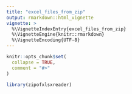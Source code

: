```yaml
---
title: "excel_files_from_zip"
output: rmarkdown::html_vignette
vignette: >
  %\VignetteIndexEntry{excel_files_from_zip}
  %\VignetteEngine{knitr::rmarkdown}
  %\VignetteEncoding{UTF-8}
---
```


```r
knitr::opts_chunk$set(
  collapse = TRUE,
  comment = "#>"
)
```

```r
library(zipofxlsxreader)
```
